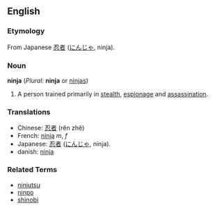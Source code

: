 ==English==
===Etymology===
From Japanese [[忍者]] ([[にんじゃ]], ninja).
===Noun===
'''ninja''' (''Plural:'' '''ninja''' or [[ninjas]])

# A person trained primarily in [[stealth]], [[espionage]] and [[assassination]].

===Translations===
*Chinese: [[忍者]] (rěn zhě)
*French: [[ninja]] ''m'', ''f''
*Japanese: [[忍者]] ([[にんじゃ]], ninja).
*danish: [[ninja]]

===Related Terms===
*[[ninjutsu]]
*[[ninpo]]
*[[shinobi]]